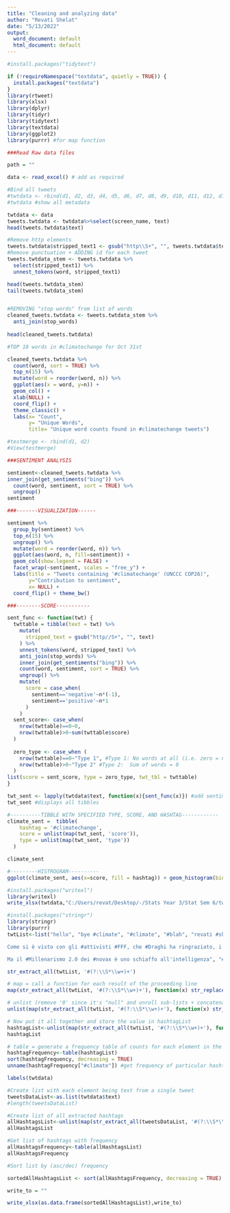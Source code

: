 ```yaml
---
title: "Cleaning and analyzing data"
author: "Revati Shelat"
date: "5/13/2022"
output:
  word_document: default
  html_document: default
---
```


```r

#install.packages("tidytext")

if (!requireNamespace("textdata", quietly = TRUE)) {
  install.packages("textdata")
}
library(rtweet)
library(xlsx)
library(dplyr)
library(tidyr)
library(tidytext)
library(textdata)
library(ggplot2)
library(purrr) #for map function
```

```r

###Read Raw data files

path = ""

data <- read_excel() # add as required

```



```r

#Bind all tweets
#twtdata <- rbind(d1, d2, d3, d4, d5, d6, d7, d8, d9, d10, d11, d12, d13) 
#twtdata #show all metadata

twtdata <- data
tweets.twtdata <- twtdata%>%select(screen_name, text)
head(tweets.twtdata$text)

#Remove http elements
tweets.twtdata$stripped_text1 <- gsub("http\\S+", "", tweets.twtdata$text)
#Remove punctuation + ADDING id for each tweet
tweets.twtdata_stem <- tweets.twtdata %>%
  select(stripped_text1) %>%
  unnest_tokens(word, stripped_text1)

head(tweets.twtdata_stem)
tail(tweets.twtdata_stem)


#REMOVING "stop words" from list of words
cleaned_tweets.twtdata <- tweets.twtdata_stem %>%
  anti_join(stop_words)
  
head(cleaned_tweets.twtdata)

#TOP 10 words in #climatechange for Oct 31st

cleaned_tweets.twtdata %>%
  count(word, sort = TRUE) %>%
  top_n(15) %>%
  mutate(word = reorder(word, n)) %>%
  ggplot(aes(x = word, y=n)) +
  geom_col() +
  xlab(NULL) + 
  coord_flip() +
  theme_classic() +
  labs(x= "Count",
       y= "Unique Words",
       title= "Unique word counts found in #climatechange tweets")

#testmerge <- rbind(d1, d2)
#View(testmerge)

###SENTIMENT ANALYSIS

sentiment<-cleaned_tweets.twtdata %>%
inner_join(get_sentiments("bing")) %>%
  count(word, sentiment, sort = TRUE) %>%
  ungroup()
sentiment

###-------VISUALIZATION------

sentiment %>%
  group_by(sentiment) %>%
  top_n(15) %>%
  ungroup() %>%
  mutate(word = reorder(word, n)) %>%
  ggplot(aes(word, n, fill=sentiment)) +
  geom_col(show.legend = FALSE) + 
  facet_wrap(~sentiment, scales = "free_y") +
  labs(title = "Tweets containing '#climatechange' (UNCCC COP26)", 
       y="Contribution to sentiment",
       x= NULL) +
  coord_flip() + theme_bw()

```

```r

###--------SCORE-----------

sent_func <- function(twt) {
  twttable = tibble(text = twt) %>%
    mutate(
      stripped_text = gsub("http//S+", "", text)
    ) %>%
    unnest_tokens(word, stripped_text) %>%
    anti_join(stop_words) %>% 
    inner_join(get_sentiments("bing")) %>%
    count(word, sentiment, sort = TRUE) %>%
    ungroup() %>%
    mutate(
      score = case_when(
        sentiment=='negative'~n*(-1),
        sentiment=='positive'~n*1
      )
    )
  sent_score<- case_when(
    nrow(twttable)==0~0,
    nrow(twttable)>0~sum(twttable$score)
  )
        
  zero_type <- case_when (
    nrow(twttable)==0~"Type 1", #Type 1: No words at all (i.e. zero = no)
    nrow(twttable)>0~"Type 2" #Type 2:  Sum of words = 0
  )
list(score = sent_score, type = zero_type, twt_tbl = twttable)
}

twt_sent <- lapply(twtdata$text, function(x){sent_func(x)}) #add sentiment score to tibble - makes code go brrrr
twt_sent #displays all tibbles

```


```r

#----------TIBBLE WITH SPECIFIED TYPE, SCORE, AND HASHTAG------------
climate_sent =  tibble(
    hashtag = '#climatechange',
    score = unlist(map(twt_sent, 'score')),
    type = unlist(map(twt_sent, 'type'))
  )

climate_sent

#---------HISTROGRAM----------
ggplot(climate_sent, aes(x=score, fill = hashtag)) + geom_histogram(bins = 15, alpha = 0.6) + facet_grid(~hashtag) + theme_bw()

```
```r

#install.packages("writexl")
library(writexl)
write_xlsx(twtdata,"C:/Users/revat/Desktop/-/Stats Year 3/Stat Sem 6/twt project/twtdata.xlsx")

```

```r

#install.packages("stringr")
library(stringr)
library(purrr)
twtList<-list("hello", "bye #climate", "#climate", "#blah", "revati #shelat", "this is a test #soemthing ", "#not a hashtag #climate.change boop","Di motivi per scendere in strada ce ne sarebbero tanti: #climatechange, #equitàsociale, #dirittiumani...

Come si è visto con gli #attivisti #FFF, che #Draghi ha ringraziato, i #gruppidipressione possono servire.

Ma il #Millenarismo 2.0 dei #novax è uno schiaffo all'intelligenza", "##########.my.!stuff?! ")

str_extract_all(twtList, '#(?:\\S*\\w+)+')

# map = call a function for each result of the proceeding line
map(str_extract_all(twtList, '#(?:\\S*\\w+)+'), function(x) str_replace(x, "^#+", "#"))

# unlist (remove '0' since it's "null" and unroll sub-lists + concatenate then in single 1D list)
unlist(map(str_extract_all(twtList, '#(?:\\S*\\w+)+'), function(x) str_replace(x, "^#+", "#"))) #gets rid of character(0)'s

# Now put it all together and store the value in hashtagList
hashtagList<-unlist(map(str_extract_all(twtList, '#(?:\\S*\\w+)+'), function(x) str_replace(x, "^#+", "#")))
hashtagList

# table = generate a frequency table of counts for each element in the list
hashtagFrequency<-table(hashtagList)
sort(hashtagFrequency, decreasing = TRUE)
unname(hashtagFrequency["#climate"]) #get frequency of particular hashtag


```

```r
labels(twtdata)

#Create list with each element being text from a single tweet 
tweetsDataList<-as.list(twtdata$text)
#length(tweetsDataList)

#Create list of all extracted hashtags
allHashtagsList<-unlist(map(str_extract_all(tweetsDataList, '#(?:\\S*\\w+)+'), function(x) tolower(str_replace(x, "^#+", "#"))))
allHashtagsList

#Get list of hashtags with frequency
allHashtagsFrequency<-table(allHashtagsList)
allHashtagsFrequency

#Sort list by (asc/dec) frequency

sortedAllHashtagsList <- sort(allHashtagsFrequency, decreasing = TRUE)

write_to = ""

write_xlsx(as.data.frame(sortedAllHashtagsList),write_to)

```

